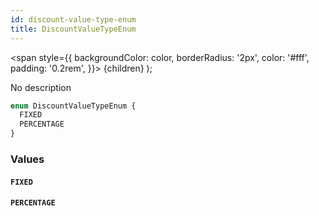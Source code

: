 ```yaml
---
id: discount-value-type-enum
title: DiscountValueTypeEnum
---
```


<span
style={{
      backgroundColor: color,
      borderRadius: '2px',
      color: '#fff',
      padding: '0.2rem',
    }}>
{children}
</span>
);

No description

```graphql
enum DiscountValueTypeEnum {
  FIXED
  PERCENTAGE
}
```

### Values

#### `FIXED`

#### `PERCENTAGE`
